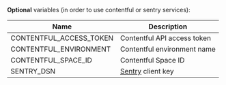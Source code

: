 **Optional** variables (in order to use contentful or sentry services):

| Name                    | Description                             |
|-------------------------|-----------------------------------------|
| CONTENTFUL_ACCESS_TOKEN | Contentful API access token             |
| CONTENTFUL_ENVIRONMENT  | Contentful environment name             |
| CONTENTFUL_SPACE_ID     | Contentful Space ID                     |
| SENTRY_DSN              | [Sentry](https://sentry.io/) client key |
